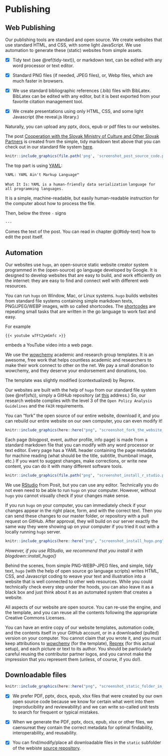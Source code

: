 # Publishing {#publishing}

## Web Publishing
Our publishing tools are standard and open source.  We create websites that use standard HTML, and CSS, with some light JavaScript. We use automation to generate these (static) websites from simple assets.

- [x] Tidy text (see \@ref(tidy-text)), or markdown text, can be edited with any word processor or text editor.

- [x] Standard PNG files (if needed, JPEG files), or, Webp files, which are much faster in browsers.

- [x] We use standard bibliographic references (.bib) files with BibLatex. BibLatex can be edited with any editor, but it is best exported from your favorite citation management tool.

- [x] We create presentations using only HTML, CSS, and some light Javascript (the reveal.js library.)

Naturally, you can upload any pptx, docs, epub or pdf files to our websites. 

The post [Cooperation with the Slovak Ministry of Culture and Other Slovak Partners](https://openmuse.dataobservatory.eu/post/2023-03-06_music-observatory-in-slovakia/) is created from the simple, tidy markdown text above that you can check out in our standard file system [here](https://raw.githubusercontent.com/dataobservatory-eu/openmuse.dataobservatory.eu/main/content/post/2023-03-06_music-observatory-in-slovakia/index.md).

```r
knitr::include_graphics(file.path('png', 'screenshot_post_source_code.png'))
```
 

The top part is using [YAML](https://yaml.org/):

`YAML: YAML Ain't Markup Language™`

`What It Is:`
`YAML is a human-friendly data serialization`
`language for all programming languages.`

It is a simple, machine-readable, but easily human-readable instruction for the computer about how to process the file.

Then, below the three `-` signs

`---`

Comes the text of the post. You can read in chapter @\ref(#tidy-text) how to edit the post itself.

## Automation

Our websites use `hugo`, an open-source static website creator system programmed in the (open-source) go language developed by Google.  It is designed to develop websites that are easy to build, and work efficiently on the internet: they are easy to find and connect well with different web resources. 

You can run `hugo` on Window, Mac, or Linux systems. `hugo` builds websites from standard file systems containing simple markdown texts, PNG/JPEG/WEBP images, with so called shortcodes.  The [shortcodes](https://wowchemy.com/docs/content/writing-markdown-latex/) are repeating small tasks that are written in the go language to work fast and easy.  

For example 

`{{< youtube w7Ft2ymGmfc >}}`

embeds a YouTube video into a web page.

We use the [wowchemy](https://wowchemy.com/templates/) academic and research group templates.  It is an awesome, free work that helps countless academic and researchers to make their work connect to other on the net.  We pay a small donation to wowchemy, and they deserve your endorsement and donations, too.

The template was slightly modified (contextualized) by Reprex. 


::: {.rmdnote data-latex="{note}"}

Our websites are built with the help of `hugo` from our standard file system (see \@ref(sfs)), simply a GitHub repository (at [this](https://github.com/dataobservatory-eu/openmuse.dataobservatory.eu) address.)  So, our research website complies with the level 3 of the `Open Policy Analysis Guidelines` and the `FAIR` requirements. 

:::

You can “fork” the open source of our entire website, download it, and you can rebuild our entire website on our own computer, you can even modify it! 

```r
knitr::include_graphics(here::here("png", "screenshot_fork_the_website_source.png"))
```

Each page (blogpost, event, author profile, info page) is made from a standard markdown file that you can modify with any word processor or text editor.  Every page has a YAML header containing the page metadata for machine reading (what should be the title, subtitle, thumbnail image, etc.)  If you want to suggest changes, make corrections, or write new content, you can do it with many different software tools.  

```r
knitr::include_graphics(file.path("png", "screenshot_install_r_studio.png"))
```


We use [RStudio](https://posit.co/download/rstudio-desktop/) from Posit, but you can use any editor. Technically you do not even need to be able to run `hugo` on your computer. However, without `hugo` you cannot visually check if your changes make sense.

If you run `hugo` on your computer, you can immediately check if your changes appear in the right place, form, and with the correct text.  Then you can send these changes to our master folder, or repository with a pull request on GitHub. After approval, they will build on our server exactly the same way they were showing up on your computer if you tried it out with a locally running `hugo` server. 

```r
knitr::include_graphics(here::here("png", "screenshot_install_hugo.png"))
```

_However, if you use RStudio, we recommend that you install it with blogdown::install_hugo()_

Behind the scenes, from simple PNG-WEBP-JPEG files, and simple, tidy text, `hugo` (with the help of open source go language scripts) writes HTML, CSS, and Javascript coding to weave your text and illustration into a website that is well connected to other web resources.  While you could technically check every step under the hoods, you can also leave it as a black box and just think about it as an automated system that creates a website.

All aspects of our website are open source.  You can re-use the engine, and the template, and you can reuse all the contents following the appropriate Creative Commons Licenses.


::: {.rmdnote data-latex="{note}"}

You can have an entire copy of our website templates, automation code, and the contents itself in your GitHub account, or in a downloaded (pulled) version on your computer.  You cannot claim that you wrote it, and you must keep attributions to [wowchemy](https://wowchemy.com/) (for the template), [Reprex](https://reprex.nl/) (for this actual setup), and each picture or text to its author.  You should be particularly careful reusing the contributor partner logos, and you cannot make the impression that you represent them (unless, of course, if you do!).

:::





## Downloadable files

```r
knitr::include_graphics(here::here("png", "screenshot_static_folder_in_sfs.png"))
```


- [x] We prefer PDF, pptx, docs, epub, xlsx files that were created by our own open source code because we know for certain what went into them (reproducibility and reviewability) and we can write so-called unit tests to search for frequent or typical mistakes. 

- [x] When we generate the PDF, pptx, docs, epub, xlsx or other files, we caensureat they contain the correct metadata for optimal findability, interoperability, and reusability.

- [x] You can find/modify/place all downloadable files in the `static` subfolder of the webiste [source repository](https://github.com/dataobservatory-eu/openmuse.dataobservatory.eu).
